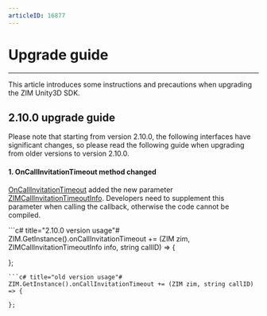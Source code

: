 ```yaml
---
articleID: 16877
---
```


# Upgrade guide

- - -


This article introduces some instructions and precautions when upgrading the ZIM Unity3D SDK.

<a id="2_10_0"></a>

## 2.10.0 upgrade guide


<Warning title="Warning">

Please note that starting from version 2.10.0, the following interfaces have significant changes, so please read the following guide when upgrading from older versions to version 2.10.0.
</Warning>

#### 1. OnCallInvitationTimeout method changed


[OnCallInvitationTimeout](@OnCallInvitationTimeout) added the new parameter [ZIMCallInvitationTimeoutInfo](@-ZIMCallInvitationTimeoutInfo). Developers need to supplement this parameter when calling the callback, otherwise the code cannot be compiled.

<CodeGroup>
```c# title="2.10.0 version usage"#
  ZIM.GetInstance().onCallInvitationTimeout += (ZIM zim, ZIMCallInvitationTimeoutInfo info, string callID) => {

  };
  ```
```c# title="old version usage"#
  ZIM.GetInstance().onCallInvitationTimeout += (ZIM zim, string callID) => {

  };
  ```
</CodeGroup>